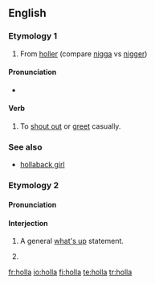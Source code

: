 ==English==

===Etymology 1===
# From [[holler]] (compare [[nigga]] vs [[nigger]])

====Pronunciation====
* {{a|UK}} {{IPA|/hɒlə/}} {{SAMPA|/hQl@/}}

====Verb====
{{en-verb}}

# To [[shout out]] or [[greet]] casually.

===See also===
* [[hollaback girl]]

===Etymology 2===
{{etystub}}

====Pronunciation====
{{rfp|Are these two senses pronounced differently}}

====Interjection====
{{en-intj}}

# {{colloquial}} A general [[what's up]] statement.
# {{alternative spelling of|[[hola]]}}

[[fr:holla]]
[[io:holla]]
[[fi:holla]]
[[te:holla]]
[[tr:holla]]